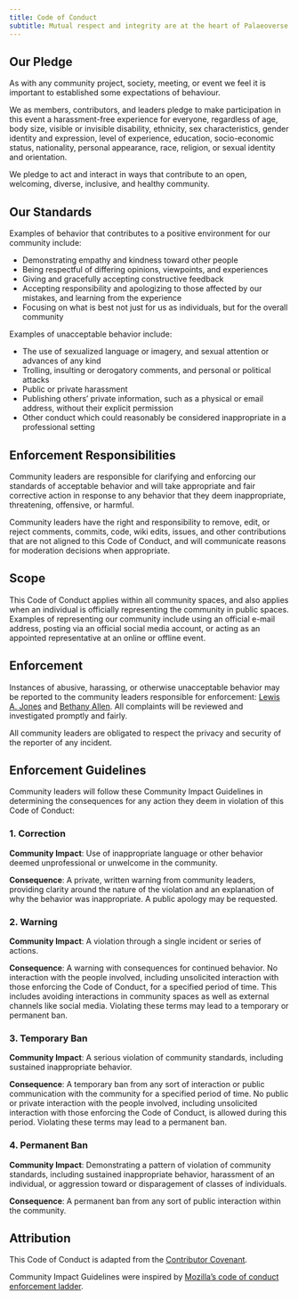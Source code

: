 ```yaml
---
title: Code of Conduct
subtitle: Mutual respect and integrity are at the heart of Palaeoverse
---
```


## Our Pledge

::: justify

As with any community project, society, meeting, or event we feel it is important to established some expectations of behaviour.

We as members, contributors, and leaders pledge to make participation in this event a harassment-free experience for everyone, regardless of age, body size, visible or invisible disability, ethnicity, sex characteristics, gender identity and expression, level of experience, education, socio-economic status, nationality, personal appearance, race, religion, or sexual identity and orientation.

We pledge to act and interact in ways that contribute to an open, welcoming, diverse, inclusive, and healthy community.

:::

## Our Standards

::: justify

Examples of behavior that contributes to a positive environment for our community include:

* Demonstrating empathy and kindness toward other people
* Being respectful of differing opinions, viewpoints, and experiences
* Giving and gracefully accepting constructive feedback
* Accepting responsibility and apologizing to those affected by our mistakes, and learning from the experience
* Focusing on what is best not just for us as individuals, but for the overall community

Examples of unacceptable behavior include:

* The use of sexualized language or imagery, and sexual attention or advances of any kind
* Trolling, insulting or derogatory comments, and personal or political attacks
* Public or private harassment
* Publishing others' private information, such as a physical or email address, without their explicit permission
* Other conduct which could reasonably be considered inappropriate in a professional setting
  
:::

## Enforcement Responsibilities

::: justify

Community leaders are responsible for clarifying and enforcing our standards of acceptable behavior and will take appropriate and fair corrective action in response to any behavior that they deem inappropriate, threatening, offensive, or harmful.

Community leaders have the right and responsibility to remove, edit, or reject comments, commits, code, wiki edits, issues, and other contributions that are not aligned to this Code of Conduct, and will communicate reasons for moderation decisions when appropriate.

:::

## Scope

::: justify

This Code of Conduct applies within all community spaces, and also applies when an individual is officially representing the community in public spaces. Examples of representing our community include using an official e-mail address, posting via an official social media account, or acting as an appointed representative at an online or offline event.

:::

## Enforcement

::: justify

Instances of abusive, harassing, or otherwise unacceptable behavior may be reported to the community leaders responsible for enforcement:
[Lewis A. Jones](mailto:LewisA.Jones@outlook.com) and [Bethany Allen](mailto:bethany.allen@bsse.ethz.ch). All complaints will be reviewed and investigated promptly and fairly.

All community leaders are obligated to respect the privacy and security of the reporter of any incident.

:::

## Enforcement Guidelines

::: justify

Community leaders will follow these Community Impact Guidelines in determining the consequences for any action they deem in violation of this Code of Conduct:

### 1. Correction

**Community Impact**: Use of inappropriate language or other behavior deemed unprofessional or unwelcome in the community.

**Consequence**: A private, written warning from community leaders, providing clarity around the nature of the violation and an explanation of why the behavior was inappropriate. A public apology may be requested.

### 2. Warning

**Community Impact**: A violation through a single incident or series of actions.

**Consequence**: A warning with consequences for continued behavior. No interaction with the people involved, including unsolicited interaction with those enforcing the Code of Conduct, for a specified period of time. This includes avoiding interactions in community spaces as well as external channels like social media. Violating these terms may lead to a temporary or permanent ban.

### 3. Temporary Ban

**Community Impact**: A serious violation of community standards, including sustained inappropriate behavior.

**Consequence**: A temporary ban from any sort of interaction or public communication with the community for a specified period of time. No public or private interaction with the people involved, including unsolicited interaction with those enforcing the Code of Conduct, is allowed during this period. Violating these terms may lead to a permanent ban.

### 4. Permanent Ban

**Community Impact**: Demonstrating a pattern of violation of community standards, including sustained inappropriate behavior,  harassment of an individual, or aggression toward or disparagement of classes of individuals.

**Consequence**: A permanent ban from any sort of public interaction within the community.

::: 

## Attribution

::: justify

This Code of Conduct is adapted from the [Contributor Covenant](https://www.contributor-covenant.org/version/2/0/code_of_conduct.html).

Community Impact Guidelines were inspired by [Mozilla's code of conduct enforcement ladder](https://github.com/mozilla/diversity).

:::
